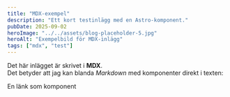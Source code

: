 ```yaml
---
title: "MDX-exempel"
description: "Ett kort testinlägg med en Astro-komponent."
pubDate: 2025-09-02
heroImage: "../../assets/blog-placeholder-5.jpg"
heroAlt: "Exempelbild för MDX-inlägg"
tags: ["mdx", "test"]
---
```


Det här inlägget är skrivet i **MDX**.  
Det betyder att jag kan blanda *Markdown* med komponenter direkt i texten:


<HeaderLink href="#">En länk som komponent</HeaderLink>
